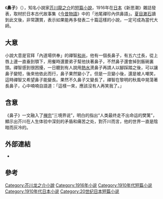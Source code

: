 {{unreferenced|time=2015-06-30T06:21:54+00:00}}
《'''鼻子'''》（{{jpn|j=鼻|hg=はな|rm=Hana}}），知名小說家[[芥川龍之介|芥川龍之介]]的[[短篇小說|短篇小說]]，1916年在[[日本|日本]]《新思潮》雜誌發表，取材於日本古代故事集《[[今昔物語|今昔物語]]》中的「池尾禪珍內供鼻語」。[[夏目漱石|夏目漱石]]讀到此文後，非常讚賞，表示如果能再多發表二十篇這樣的小說，一定可成為當代大師。

==大意==
小說大意是官拜「內道場供奉」的禪智[[和尚|和尚]]，他有一個長鼻子，有五六[[寸|寸]]長，從上唇上邊一直垂到顎下，用餐時還要弟子幫他扶著鼻子，不然鼻子還會掉到飯碗裏頭。禪智感到很困擾，一日聽到有人說用[[熱水|熱水]]燙鼻子再請人以腳踩踏之後，可以讓鼻子變短，後來他依此而行，鼻子果然變小了。但是一旦變小後，還是被人嘲笑，這時禪智又希望鼻子能變長。果然不久鼻子又變長了，禪智在黎明的秋風中晃蕩著長鼻子，心中喃喃自語道：「這樣一來，應該沒有人再笑我了。」

==含意==
《鼻子》一文融入了[[禅宗|禅宗]]“三境界说”，明白的指出“人类最终走不出命运的樊篱”，顯示出芥川在人生体验中深刻的矛盾和痛苦之处，對芥川而言，他的世界一直是陰暗而灰冷的。

== 外部連結 ==
* {{青空文庫|000879|42|新字新仮名}}
== 參考 ==
{{reflist|2}}
{{芥川龙之介}}
[[Category:芥川龙之介小說|Category:芥川龙之介小說]]
[[Category:1916年小说|Category:1916年小说]]
[[Category:1910年代短篇小说|Category:1910年代短篇小说]]
[[Category:1910年代日本小说|Category:1910年代日本小说]]
[[Category:20世纪日本短篇小说|Category:20世纪日本短篇小说]]